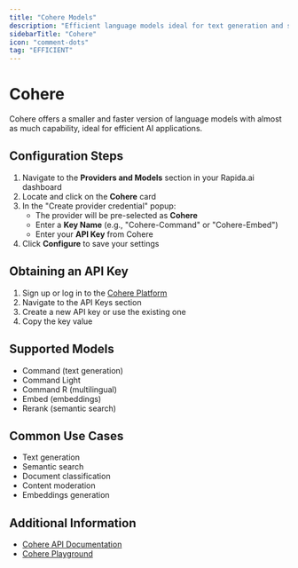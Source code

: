 ```yaml
---
title: "Cohere Models"
description: "Efficient language models ideal for text generation and semantic search"
sidebarTitle: "Cohere"
icon: "comment-dots"
tag: "EFFICIENT"
---
```


# Cohere

Cohere offers a smaller and faster version of language models with almost as much capability, ideal for efficient AI applications.

## Configuration Steps

1. Navigate to the **Providers and Models** section in your Rapida.ai dashboard
2. Locate and click on the **Cohere** card
3. In the "Create provider credential" popup:
   - The provider will be pre-selected as **Cohere**
   - Enter a **Key Name** (e.g., "Cohere-Command" or "Cohere-Embed")
   - Enter your **API Key** from Cohere
4. Click **Configure** to save your settings

## Obtaining an API Key

1. Sign up or log in to the [Cohere Platform](https://dashboard.cohere.com/)
2. Navigate to the API Keys section
3. Create a new API key or use the existing one
4. Copy the key value

## Supported Models

- Command (text generation)
- Command Light
- Command R (multilingual)
- Embed (embeddings)
- Rerank (semantic search)

## Common Use Cases

- Text generation
- Semantic search
- Document classification
- Content moderation
- Embeddings generation

## Additional Information

- [Cohere API Documentation](https://docs.cohere.com/)
- [Cohere Playground](https://dashboard.cohere.com/playground)